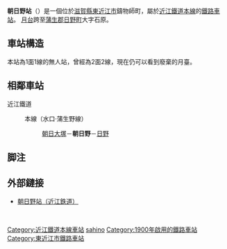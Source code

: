 {{日本車站資訊
|公司色       = #ffc000
|文字色     = 
|站名       = 朝日野站
|圖片       = Asahino Station shiga 1.jpeg
|pxl        = 
|圖片說明   = 站舍
|日文原名   = 朝日野
|平假名   = あさひの
|羅馬拼音   = ASAHINO
|所在地     = [[滋賀縣|滋賀縣]][[東近江市|東近江市]]鑄物師町903-2
|座標       = {{coord|35|1|53.52|N|136|12|20.61|E}}
|車站構造     = [[地面車站|地面車站]]
|月台配置     = 側式1面1線
|啟用年月日 = 1900年（[[明治|明治]]33年）12月28日<ref>[{{NDLDC|2948551/3}} 「運輸開始」『官報』1901年1月11日]（国立国会図書館デジタルコレクション）</ref>
|廢站年月日 = 
|乘客人數   = 38
|上下車人次   = 
|統計年度   = 2016年
|備註       = 
|adjacent = {{Adjacent stations|system=近江鐵道|line=本線|left=朝日大塚|right=日野|note-left=OR30<br>2.4km|note-mid=OR31<br>距離[[米原站|米原]]35.2km|note-right=OR32<br>2.6km}}
}}
'''朝日野站'''（{{jpn|j=朝日野駅|hg=あさひのえき|rm=Asahino eki|f=y}}）是一個位於[[滋賀縣|滋賀縣]][[東近江市|東近江市]]鑄物師町，屬於[[近江鐵道本線|近江鐵道本線]]的[[鐵路車站|鐵路車站]]。
[[月台|月台]]跨至[[蒲生郡|蒲生郡]][[日野町_(滋賀縣)|日野町]]大字石原。

== 車站構造 ==
本站為1面1線的無人站，曾經為2面2線，現在仍可以看到廢棄的月臺。
== 相鄰車站 ==
; 近江鐵道
: {{Color|#ffc000|■}}本線（水口·蒲生野線）
:: [[朝日大塚站|朝日大塚]]－'''朝日野'''－[[日野站_(滋賀縣)|日野]]
== 脚注 ==
<references />

== 外部鏈接 ==
* [http://www.ohmitetudo.co.jp/railway/station/station-guidance/asahino/index.html/ 朝日野站（近江鉄道）] {{Wayback|url=http://www.ohmitetudo.co.jp/railway/station/station-guidance/asahino/index.html/ |date=20201027233605 }}


<br />{{Japan-rail-stub}}
{{近江鐵道}}
{{DEFAULTSORT:Asahino}}
[[Category:近江鐵道本線車站|Category:近江鐵道本線車站]]
[[Category:日本鐵路車站_A|sahino]]
[[Category:1900年啟用的鐵路車站|Category:1900年啟用的鐵路車站]]
[[Category:東近江市鐵路車站|Category:東近江市鐵路車站]]